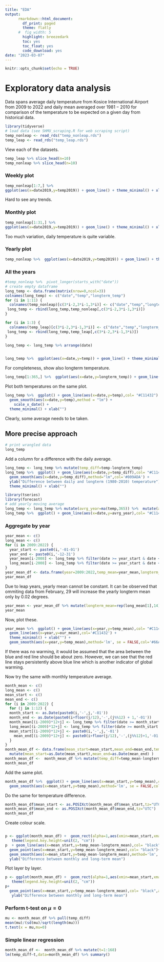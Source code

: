 ```yaml
---
title: "EDA"
output:
      rmarkdown::html_document:
        df_print: paged
        theme: flatly
      #  fig_width: 5
        highlight: breezedark
        toc: yes
        toc_float: yes
        code_download: yes
date: "2023-03-07"
---
```


```r
knitr::opts_chunk$set(echo = TRUE)
```

# Exploratory data analysis

Data spans average daily temperature from Kosice International Airport from $2009$ to $2022$ and daily mean averaged over $1981-2010$ for comparison of the temperature to be expected on a given day from historical data.

```r
library(tidyverse)
# load data (see SHMU_scraping.R for web scraping script)
temp_nonleap <- read_rds("temp_nonleap.rds")
temp_leap <- read_rds("temp_leap.rds")
```

View each of the datasets.

```r
temp_leap %>% slice_head(n=10)
temp_nonleap %>% slice_head(n=10)
```

### Weekly plot

```r
temp_nonleap[1:7,] %>% 
ggplot(aes(x=date2019,y=temp2019)) + geom_line() + theme_minimal() + xlab("")
```

Hard to see any trends.

### Monthly plot

```r
temp_nonleap[1:31,] %>% 
ggplot(aes(x=date2019,y=temp2019)) + geom_line() + theme_minimal() + xlab("")
```

Too much variation, daily temperature is quite variable.

### Yearly plot

```r
temp_nonleap %>%  ggplot(aes(x=date2019,y=temp2019)) + geom_line() + theme_minimal() + xlab("")
```

### All the years

```r
#temp_nonleap %>%  pivot_longer(starts_with("date"))
# create empty dataframe
long_temp <- data.frame(matrix(nrow=0,ncol=3))
colnames(long_temp) <- c("date","temp","longterm_temp")
for (i in 1:11) {
  colnames(temp_nonleap)[c(3*i-2,3*i-1,3*i)] <- c("date","temp","longterm_temp")
 long_temp <- rbind(long_temp,temp_nonleap[,c(3*i-2,3*i-1,3*i)]) 
}

for (i in 1:3) {
  colnames(temp_leap)[c(3*i-2,3*i-1,3*i)] <- c("date","temp","longterm_temp")
 long_temp <- rbind(long_temp,temp_leap[,c(3*i-2,3*i-1,3*i)]) 
}

long_temp <- long_temp %>% arrange(date)
  
```

```r
long_temp %>%  ggplot(aes(x=date,y=temp)) + geom_line() + theme_minimal() + xlab("")
```
For completeness, show also longterm temperature.

```r
long_temp[1:365,] %>%  ggplot(aes(x=date,y=longterm_temp)) + geom_line() + theme_minimal() + xlab("")
```

Plot both temperatures on the same plot.

```r
long_temp %>%  ggplot() + geom_line(aes(x=date,y=temp),col= "#C11432") + geom_line(aes(x=date,y=longterm_temp),col="#009ADA") + 
  geom_smooth(aes(x=date,y=temp),method = "lm") +
    scale_x_date() +
  theme_minimal() + xlab("") 

```


Clearly, some average needs to be taken.

## More precise approach

```r
# print wrangled data
long_temp 
```

Add a column for a difference with the daily average.

```r
long_temp <- long_temp %>% mutate(temp_diff=temp-longterm_temp)
long_temp %>%  ggplot() + geom_line(aes(x=date,y=temp_diff),col= "#C11432")  +
  geom_smooth(aes(x=date,y=temp_diff),method="lm",col='#009ADA') +
  ylab("Difference between daily and longterm (1980-2010) temperature") +
  theme_minimal() + xlab("")
```

```r
library(tseries)
library(forecast)
# add yearly moving average
long_temp <- long_temp %>% mutate(avrg_year=ma(temp,365)) %>%  mutate(avrg_year_long=ma(longterm_temp,365))
long_temp %>%  ggplot() + geom_line(aes(x=date,y=avrg_year),col= "#C11432") + geom_line(aes(x=date,y=avrg_year_long),col="#009ADA") + theme_minimal() + xlab("")
```

### Aggregate by year

```r
year_mean <- c()
long_mean <- c()
for (i in 2009:2022) {
  year_start <- paste0(i,'-01-01')
  year_end <- paste0(i,'-12-31')
  year_mean[i-2008] <- long_temp %>% filter(date >= year_start & date <= year_end) %>% select(temp) %>% pull() %>%  mean()
  long_mean[i-2008] <- long_temp %>% filter(date >= year_start & date <= year_end) %>% select(longterm_temp) %>% pull() %>% mean()
}
year_mean_df <- data.frame(year=2009:2022,temp_mean=year_mean,longterm_mean=long_mean,our_mean=rep(mean(year_mean),14))
year_mean_df
```

Due to leap years, yearly mean cannot be constant. It can be observed that ommiting data from February, $29$ will increase the yearly longterm mean only by $0.02$ degrees.

```r
year_mean <- year_mean_df %>% mutate(longterm_mean=rep(long_mean[1],14))
year_mean
```

Now, plot these.

```r
year_mean %>%  ggplot() + geom_line(aes(x=year,y=temp_mean),col= "#C11432")+ geom_point(aes(x=year,y=temp_mean),col= "#C11432") + geom_line(aes(x=year,y=longterm_mean),col="#009ADA") + 
  geom_line(aes(x=year,y=our_mean),col='#C11432') +
  theme_minimal() + xlab("") + 
  geom_smooth(aes(x=year,y=temp_mean),method='lm', se = FALSE,col='#66A646')
```

If there was no warming, it would be assumed that the area between the blue and red line should be about zero. However, we can see that the red line stays persistently above blue line which is another indicator of global warming.

Now try the same with monthly temperature average.

```r
month_mean <- c()
long_mean <- c()
mean_start <- c()
mean_end <- c()
for (i in 2009:2022) {
  for (j in 1:12) {
  month_start <- as.Date(paste0(i,'-',j,'-01'))
  month_end <- as.Date(paste0(i+floor(j/12),'-',(j%%12) + 1,'-01'))
  month_mean[(i-2009)*12+j] <- long_temp %>% filter(date >= month_start & date < month_end) %>% select(temp) %>% pull() %>%  mean()
  long_mean[(i-2009)*12+j] <- long_temp %>% filter(date >= month_start & date < month_end) %>% select(longterm_temp) %>% pull() %>% mean()
  mean_start[(i-2009)*12+j] <- paste0(i,'-',j,'-01')
    mean_end[(i-2009)*12+j] <- paste0(i+floor(j/12),'-',(j%%12)+1,'-01')
  }
}
month_mean_df <- data.frame(mean_start=mean_start,mean_end=mean_end,temp_mean=month_mean,longterm_mean=long_mean) %>%
  mutate(mean_start=as.Date(mean_start),mean_end=as.Date(mean_end) )
month_mean_df <-  month_mean_df %>% mutate(temp_diff=temp_mean-longterm_mean)
month_mean_df
```

Add the same plot.

```r
month_mean_df %>%  ggplot() + geom_line(aes(x=mean_start,y=temp_mean),col= "#C11432") + geom_line(aes(x=mean_start,y=longterm_mean),col="#009ADA") + theme_minimal() + xlab("") + 
  geom_smooth(aes(x=mean_start,y=temp_mean),method='lm', se = FALSE,col='#66A646')
```
Do the same for temperature difference.

```r
month_mean_df$mean_start <- as.POSIXct(month_mean_df$mean_start,tz="UTC")
month_mean_df$mean_end <- as.POSIXct(month_mean_df$mean_end,tz="UTC")
month_mean_df
```
Create colour scale.

```r

```


```r


p <- ggplot(month_mean_df) +  geom_rect(alpha=1,aes(xmin=mean_start,xmax=mean_end,ymin=-Inf,ymax=+Inf,fill=temp_diff)) + scale_fill_gradient2(low='#009ADA',high='#C11432',mid='#FEFEFE',name="Temperature\ndifference") +
   theme(legend.key.height=unit(2, "cm"))
p  + geom_line(aes(x=mean_start,y=temp_mean-longterm_mean),col= "black") +
  geom_point(aes(x=mean_start,y=temp_mean-longterm_mean),col= "black")+ theme_minimal() + xlab("") + 
  geom_smooth(aes(x=mean_start,y=temp_mean-longterm_mean),method='lm', se = FALSE,col='#66A646',size=2) +
  ylab("Difference between monthly and long-term mean")
```
Plot layer by layer.

```r
p <- ggplot(month_mean_df) +  geom_rect(alpha=1,aes(xmin=mean_start,xmax=mean_end,ymin=-Inf,ymax=+Inf,fill=temp_diff)) + scale_fill_gradient2(low='#009ADA',high='#C11432',mid='#FEFEFE',name="Temperature\ndifference") +
   theme(legend.key.height=unit(2, "cm"))
p+ 
  geom_point(aes(x=mean_start,y=temp_mean-longterm_mean),col= "black",alpha=0)+ theme_minimal() + xlab("") + 
   ylab("Difference between monthly and long-term mean")
```

### Perform t-test on $\mu=0$

```r
mu <- month_mean_df %>% pull(temp_diff)
mean(mu)/(sd(mu)/sqrt(length(mu)))
t.test(x = mu,mu=0)
```

### Simple linear regression

```r
month_mean_df <-  month_mean_df %>% mutate(t=1:168)
lm(temp_diff~t,data=month_mean_df) %>% summary()
```

